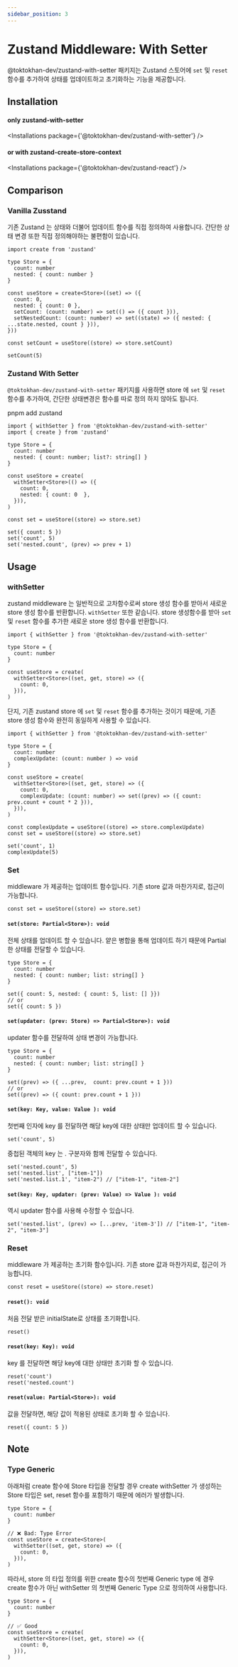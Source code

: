 ```yaml
---
sidebar_position: 3
---
```



# Zustand Middleware: With Setter

@toktokhan-dev/zustand-with-setter 패키지는 Zustand 스토어에 `set` 및 `reset` 함수를 추가하여 상태를 업데이트하고 초기화하는 기능을 제공합니다.

## Installation

#### only zustand-with-setter
<Installations
  package={'@toktokhan-dev/zustand-with-setter'}
/>

#### or with zustand-create-store-context
<Installations
  package={'@toktokhan-dev/zustand-react'}
/>

## Comparison


### Vanilla Zusstand

기존 Zustand 는 상태와 더불어 업데이트 함수를 직접 정의하여 사용합니다.
간단한 상태 변경 또한 직접 정의해야하는 불편함이 있습니다.

```tsx
import create from 'zustand'

type Store = {
  count: number
  nested: { count: number }
}

const useStore = create<Store>((set) => ({
  count: 0,
  nested: { count: 0 },
  setCount: (count: number) => set(() => ({ count })),
  setNestedCount: (count: number) => set((state) => ({ nested: { ...state.nested, count } })),
}))

const setCount = useStore((store) => store.setCount)

setCount(5)
```


### Zustand With Setter

`@toktokhan-dev/zustand-with-setter` 패키지를 사용하면 store 에 `set` 및 `reset` 함수를 추가하여, 간단한 상태변경은 함수를 따로 정의 하지 않아도 됩니다.

pnpm add zustand

```tsx
import { withSetter } from '@toktokhan-dev/zustand-with-setter'
import { create } from 'zustand'

type Store = {
  count: number
  nested: { count: number; list?: string[] }
}

const useStore = create(
  withSetter<Store>(() => ({
    count: 0,
    nested: { count: 0  },
  })),
)

const set = useStore((store) => store.set)

set({ count: 5 })
set('count', 5)
set('nested.count', (prev) => prev + 1)
```

## Usage

### withSetter
zustand middleware 는 일반적으로 고차함수로써 store 생성 함수를 받아서 새로운 store 생성 함수를 반환합니다.
`withSetter` 또한 같습니다. store 생성함수를 받아 `set` 및 `reset` 함수를 추가한 새로운 store 생성 함수를 반환합니다.

```tsx
import { withSetter } from '@toktokhan-dev/zustand-with-setter'

type Store = {
  count: number
}

const useStore = create(
  withSetter<Store>((set, get, store) => ({
    count: 0,
  })),
)
```

단지, 기존 zustand store 에 `set` 및 `reset` 함수를 추가하는 것이기 때문에, 기존 store 생성 함수와 완전히 동일하게 사용할 수 있습니다.

```tsx
import { withSetter } from '@toktokhan-dev/zustand-with-setter'

type Store = {
  count: number
  complexUpdate: (count: number ) => void
}

const useStore = create(
  withSetter<Store>((set, get, store) => ({
    count: 0,
    complexUpdate: (count: number) => set((prev) => ({ count: prev.count + count * 2 })),
  })),
)

const complexUpdate = useStore((store) => store.complexUpdate)
const set = useStore((store) => store.set)

set('count', 1)
complexUpdate(5)
```

### Set

middleware 가 제공하는 업데이트 함수입니다. 기존 store 값과 마찬가지로, 접근이 가능합니다.

```tsx
const set = useStore((store) => store.set)
```


#### `set(store: Partial<Store>): void`

전체 상태를 업데이트 할 수 있습니다. 얕은 병합을 통해 업데이트 하기 때문에 Partial 한 상태를 전달할 수 있습니다.

```tsx
type Store = {
  count: number
  nested: { count: number; list: string[] }
}

set({ count: 5, nested: { count: 5, list: [] }})
// or
set({ count: 5 })
```

#### `set(updater: (prev: Store) => Partial<Store>): void`

updater 함수를 전달하여 상태 변경이 가능합니다.

```tsx
type Store = {
  count: number
  nested: { count: number; list: string[] }
}

set((prev) => ({ ...prev,  count: prev.count + 1 }))
// or
set((prev) => ({ count: prev.count + 1 }))
```

#### `set(key: Key, value: Value ): void`

첫번째 인자에 key 를 전달하면 해당 key에 대한 상태만 업데이트 할 수 있습니다.

```tsx
set('count', 5)
```

중첩된 객체의 key 는 . 구분자와 함께 전달할 수 있습니다.
```tsx
set('nested.count', 5)
set('nested.list', ["item-1"])
set('nested.list.1', "item-2") // ["item-1", "item-2"]
```

#### `set(key: Key, updater: (prev: Value) => Value ): void`

역시 updater 함수를 사용해 수정할 수 있습니다.

```tsx
set('nested.list', (prev) => [...prev, 'item-3']) // ["item-1", "item-2", "item-3"]
```


### Reset

middleware 가 제공하는 초기화 함수입니다. 기존 store 값과 마찬가지로, 접근이 가능합니다.

```tsx
const reset = useStore((store) => store.reset)
```

#### `reset(): void`

처음 전달 받은 initialState로 상태를 초기화합니다.
```tsx
reset() 
```

#### `reset(key: Key): void`

key 를 전달하면 해당 key에 대한 상태만 초기화 할 수 있습니다.

```tsx
reset('count')
reset('nested.count')
```

#### `reset(value: Partial<Store>): void`

값을 전달하면, 해당 값이 적용된 상태로 초기화 할 수 있습니다.

```tsx
reset({ count: 5 })
```

## Note 

### Type Generic
아래처럼 create 함수에 Store 타입을 전달할 경우 create withSetter 가 생성하는 Store 타입은 set, reset 함수를 포함하기 때문에 에러가 발생합니다.

```tsx
type Store = {
  count: number
}

// ❌ Bad: Type Error
const useStore = create<Store>( 
  withSetter((set, get, store) => ({
    count: 0,
  })),
)
```
따라서, store 의 타입 정의를 위한 create 함수의 첫번째 Generic type 에 경우 create 함수가 아닌 withSetter 의 첫번째 Generic Type 으로 정의하여 사용합니다.


```tsx
type Store = {
  count: number
}

// ✅ Good
const useStore = create( 
  withSetter<Store>((set, get, store) => ({
    count: 0,
  })),
)
```



